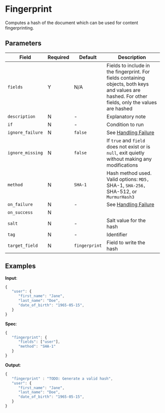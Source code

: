 
# Fingerprint

<Synopsis>
Computes a hash of the document which can be used for content fingerprinting.
</Synopsis>

## Parameters

|Field|Required|Default|Description|
|---|---|---|---|
|`fields`|Y|N/A|Fields to include in the fingerprint. For fields containing objects, both keys and values are hashed. For other fields, only the values are hashed|
|`description`|N|-|Explanatory note|
|`if`|N|-|Condition to run|
|`ignore_failure`|N|`false`|See [Handling Failure](../handling-failure.mdx)|
|`ignore_missing`|N|`false`|If `true` and `field` does not exist or is `null`, exit quietly without making any modifications|
|`method`|N|`SHA-1`|Hash method used. Valid options: `MD5, `SHA-1, `SHA-256, `SHA-512, or `MurmurHash3`|
|`on_failure`|N|-|See [Handling Failure](../handling-failure.mdx)|
|`on_success`|N|||
|`salt`|N|-|Salt value for the hash|
|`tag`|N|-|Identifier|
|`target_field`|N|`fingerprint`|Field to write the hash|

## Examples

**Input**:

```js
{
   "user": {
      "first_name": "Jane",
      "last_name": "Doe",
      "date_of_birth": "1965-05-15",
   }
}
```

**Spec**:

```js
{
   "fingerprint": {
      "fields": ["user"],
      "method": "SHA-1"
   }
}
```

**Output**:

```js
{
   "fingerprint" : "TODO: Generate a valid hash",
   "user": {
      "first_name": "Jane",
      "last_name": "Doe",
      "date_of_birth": "1965-05-15",
   }
}
```
